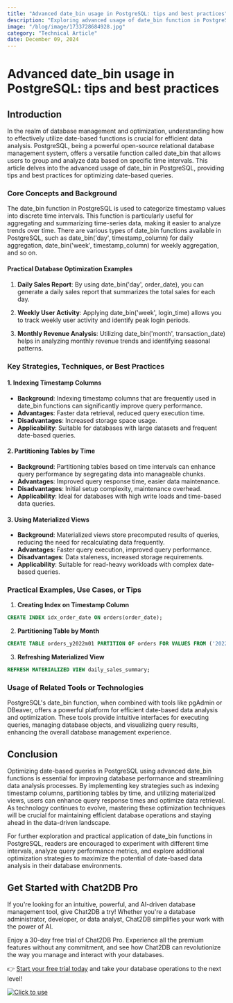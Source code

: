 ```yaml
---
title: "Advanced date_bin usage in PostgreSQL: tips and best practices"
description: "Exploring advanced usage of date_bin function in PostgreSQL for efficient date-based data analysis and optimization."
image: "/blog/image/1733728684928.jpg"
category: "Technical Article"
date: December 09, 2024
---
```


# Advanced date_bin usage in PostgreSQL: tips and best practices

## Introduction

In the realm of database management and optimization, understanding how to effectively utilize date-based functions is crucial for efficient data analysis. PostgreSQL, being a powerful open-source relational database management system, offers a versatile function called date_bin that allows users to group and analyze data based on specific time intervals. This article delves into the advanced usage of date_bin in PostgreSQL, providing tips and best practices for optimizing date-based queries.

### Core Concepts and Background

The date_bin function in PostgreSQL is used to categorize timestamp values into discrete time intervals. This function is particularly useful for aggregating and summarizing time-series data, making it easier to analyze trends over time. There are various types of date_bin functions available in PostgreSQL, such as date_bin('day', timestamp_column) for daily aggregation, date_bin('week', timestamp_column) for weekly aggregation, and so on.

#### Practical Database Optimization Examples

1. **Daily Sales Report**: By using date_bin('day', order_date), you can generate a daily sales report that summarizes the total sales for each day.

2. **Weekly User Activity**: Applying date_bin('week', login_time) allows you to track weekly user activity and identify peak login periods.

3. **Monthly Revenue Analysis**: Utilizing date_bin('month', transaction_date) helps in analyzing monthly revenue trends and identifying seasonal patterns.

### Key Strategies, Techniques, or Best Practices

#### 1. Indexing Timestamp Columns

- **Background**: Indexing timestamp columns that are frequently used in date_bin functions can significantly improve query performance.
- **Advantages**: Faster data retrieval, reduced query execution time.
- **Disadvantages**: Increased storage space usage.
- **Applicability**: Suitable for databases with large datasets and frequent date-based queries.

#### 2. Partitioning Tables by Time

- **Background**: Partitioning tables based on time intervals can enhance query performance by segregating data into manageable chunks.
- **Advantages**: Improved query response time, easier data maintenance.
- **Disadvantages**: Initial setup complexity, maintenance overhead.
- **Applicability**: Ideal for databases with high write loads and time-based data queries.

#### 3. Using Materialized Views

- **Background**: Materialized views store precomputed results of queries, reducing the need for recalculating data frequently.
- **Advantages**: Faster query execution, improved query performance.
- **Disadvantages**: Data staleness, increased storage requirements.
- **Applicability**: Suitable for read-heavy workloads with complex date-based queries.

### Practical Examples, Use Cases, or Tips

1. **Creating Index on Timestamp Column**

```sql
CREATE INDEX idx_order_date ON orders(order_date);
```

2. **Partitioning Table by Month**

```sql
CREATE TABLE orders_y2022m01 PARTITION OF orders FOR VALUES FROM ('2022-01-01') TO ('2022-01-31');
```

3. **Refreshing Materialized View**

```sql
REFRESH MATERIALIZED VIEW daily_sales_summary;
```

### Usage of Related Tools or Technologies

PostgreSQL's date_bin function, when combined with tools like pgAdmin or DBeaver, offers a powerful platform for efficient date-based data analysis and optimization. These tools provide intuitive interfaces for executing queries, managing database objects, and visualizing query results, enhancing the overall database management experience.

## Conclusion

Optimizing date-based queries in PostgreSQL using advanced date_bin functions is essential for improving database performance and streamlining data analysis processes. By implementing key strategies such as indexing timestamp columns, partitioning tables by time, and utilizing materialized views, users can enhance query response times and optimize data retrieval. As technology continues to evolve, mastering these optimization techniques will be crucial for maintaining efficient database operations and staying ahead in the data-driven landscape.

For further exploration and practical application of date_bin functions in PostgreSQL, readers are encouraged to experiment with different time intervals, analyze query performance metrics, and explore additional optimization strategies to maximize the potential of date-based data analysis in their database environments.

## Get Started with Chat2DB Pro

If you're looking for an intuitive, powerful, and AI-driven database management tool, give Chat2DB a try! Whether you're a database administrator, developer, or data analyst, Chat2DB simplifies your work with the power of AI.

Enjoy a 30-day free trial of Chat2DB Pro. Experience all the premium features without any commitment, and see how Chat2DB can revolutionize the way you manage and interact with your databases.

👉 [Start your free trial today](https://chat2db.ai/pricing) and take your database operations to the next level!


[![Click to use](/image/blog/bg/chat2db.jpg)](https://chat2db.ai/)
